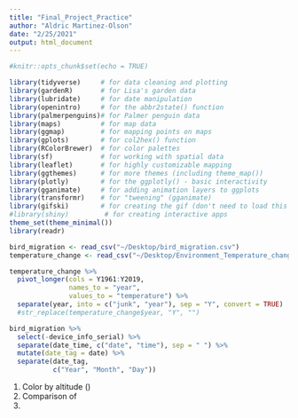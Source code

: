 ```yaml
---
title: "Final_Project_Practice"
author: "Aldric Martinez-Olson"
date: "2/25/2021"
output: html_document
---
```


```r
#knitr::opts_chunk$set(echo = TRUE)
```

```r
library(tidyverse)     # for data cleaning and plotting
library(gardenR)       # for Lisa's garden data
library(lubridate)     # for date manipulation
library(openintro)     # for the abbr2state() function
library(palmerpenguins)# for Palmer penguin data
library(maps)          # for map data
library(ggmap)         # for mapping points on maps
library(gplots)        # for col2hex() function
library(RColorBrewer)  # for color palettes
library(sf)            # for working with spatial data
library(leaflet)       # for highly customizable mapping
library(ggthemes)      # for more themes (including theme_map())
library(plotly)        # for the ggplotly() - basic interactivity
library(gganimate)     # for adding animation layers to ggplots
library(transformr)    # for "tweening" (gganimate)
library(gifski)        # for creating the gif (don't need to load this library every time,but need it installed)
#library(shiny)         # for creating interactive apps
theme_set(theme_minimal())
library(readr)
```

```r
bird_migration <- read_csv("~/Desktop/bird_migration.csv")
temperature_change <- read_csv("~/Desktop/Environment_Temperature_change_E_All_Data_NOFLAG.csv")
```

```r
temperature_change %>% 
  pivot_longer(cols = Y1961:Y2019, 
               names_to = "year", 
               values_to = "temperature") %>% 
  separate(year, into = c("junk", "year"), sep = "Y", convert = TRUE)
  #str_replace(temperature_change$year, "Y", "")
```

```r
bird_migration %>% 
  select(-device_info_serial) %>% 
  separate(date_time, c("date", "time"), sep = " ") %>% 
  mutate(date_tag = date) %>% 
  separate(date_tag,
           c("Year", "Month", "Day"))
```

1. Color by altitude ()
2. Comparison of 
3. 